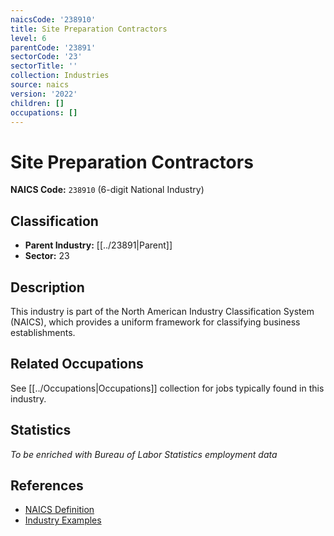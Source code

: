```yaml
---
naicsCode: '238910'
title: Site Preparation Contractors
level: 6
parentCode: '23891'
sectorCode: '23'
sectorTitle: ''
collection: Industries
source: naics
version: '2022'
children: []
occupations: []
---
```

# Site Preparation Contractors

**NAICS Code:** `238910` (6-digit National Industry)

## Classification

- **Parent Industry:** [[../23891|Parent]]
- **Sector:** 23

## Description

This industry is part of the North American Industry Classification System (NAICS), which provides a uniform framework for classifying business establishments.

## Related Occupations

See [[../Occupations|Occupations]] collection for jobs typically found in this industry.

## Statistics

*To be enriched with Bureau of Labor Statistics employment data*

## References

- [NAICS Definition](https://www.census.gov/naics/)
- [Industry Examples](https://www.census.gov/naics/2022NAICS/)
